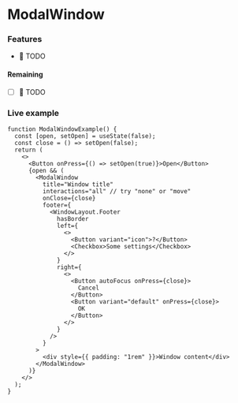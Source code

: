 ---
---

# ModalWindow

### Features

- 🚧 TODO

#### Remaining

- [ ] 🚧 TODO

### Live example

```tsx live themed
function ModalWindowExample() {
  const [open, setOpen] = useState(false);
  const close = () => setOpen(false);
  return (
    <>
      <Button onPress={() => setOpen(true)}>Open</Button>
      {open && (
        <ModalWindow
          title="Window title"
          interactions="all" // try "none" or "move"
          onClose={close}
          footer={
            <WindowLayout.Footer
              hasBorder
              left={
                <>
                  <Button variant="icon">?</Button>
                  <Checkbox>Some settings</Checkbox>
                </>
              }
              right={
                <>
                  <Button autoFocus onPress={close}>
                    Cancel
                  </Button>
                  <Button variant="default" onPress={close}>
                    OK
                  </Button>
                </>
              }
            />
          }
        >
          <div style={{ padding: "1rem" }}>Window content</div>
        </ModalWindow>
      )}
    </>
  );
}
```
